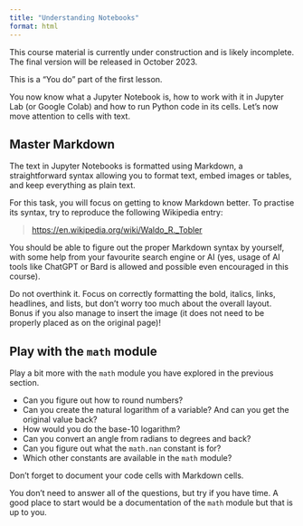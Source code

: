```yaml
---
title: "Understanding Notebooks"
format: html
---
```


::: {.callout-caution}
This course material is currently under construction and is likely incomplete. The final
version will be released in October 2023.
:::

This is a ["You do"]{.accent} part of the first lesson.

You now know what a Jupyter Notebook is, how to work with it in Jupyter Lab
(or Google Colab) and how to run Python code in its cells. Let's now move attention to
cells with text.

## Master Markdown

The text in Jupyter Notebooks is formatted using Markdown, a straightforward syntax allowing you to format text, embed images or tables, and keep everything as plain text.

For this task, you will focus on getting to know Markdown better. To practise its syntax, try to reproduce the following Wikipedia entry:

> [https://en.wikipedia.org/wiki/Waldo_R._Tobler](https://en.wikipedia.org/wiki/Waldo_R._Tobler)

You should be able to figure out the proper Markdown syntax by yourself, with some help from your favourite search engine or AI (yes, usage of AI tools like ChatGPT or Bard is allowed and possible even encouraged in this course).

::: {.callout-tip}
Do not overthink it. Focus on correctly formatting the bold, italics, links, headlines, and lists, but don’t worry too much about the overall layout. Bonus if you also manage to insert the image (it does not need to be properly placed as on the original page)!
:::

## Play with the `math` module

Play a bit more with the `math` module you have explored in the previous section.

- Can you figure out how to round numbers?
- Can you create the natural logarithm of a variable? And can you get the original value back?
- How would you do the base-10 logarithm?
- Can you convert an angle from radians to degrees and back?
- Can you figure out what the `math.nan` constant is for?
- Which other constants are available in the `math` module?

Don't forget to document your code cells with Markdown cells.

::: {.callout-tip}
You don't need to answer all of the questions, but try if you have time. A good place to start would be a documentation of the `math` module but that is up to you.
:::